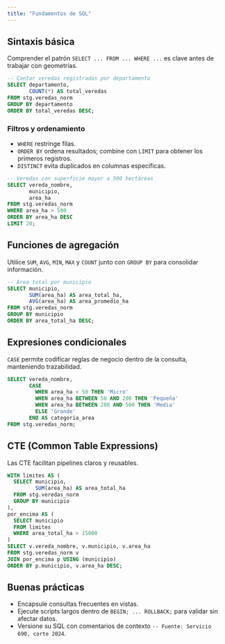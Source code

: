 ```yaml
---
title: "Fundamentos de SQL"
---
```


## Sintaxis básica

Comprender el patrón `SELECT ... FROM ... WHERE ...` es clave antes de trabajar con geometrías.

```sql
-- Contar veredas registradas por departamento
SELECT departamento,
       COUNT(*) AS total_veredas
FROM stg.veredas_norm
GROUP BY departamento
ORDER BY total_veredas DESC;
```

### Filtros y ordenamiento

- `WHERE` restringe filas.
- `ORDER BY` ordena resultados; combine con `LIMIT` para obtener los primeros registros.
- `DISTINCT` evita duplicados en columnas específicas.

```sql
-- Veredas con superficie mayor a 500 hectáreas
SELECT vereda_nombre,
       municipio,
       area_ha
FROM stg.veredas_norm
WHERE area_ha > 500
ORDER BY area_ha DESC
LIMIT 20;
```

## Funciones de agregación

Utilice `SUM`, `AVG`, `MIN`, `MAX` y `COUNT` junto con `GROUP BY` para consolidar información.

```sql
-- Área total por municipio
SELECT municipio,
       SUM(area_ha) AS area_total_ha,
       AVG(area_ha) AS area_promedio_ha
FROM stg.veredas_norm
GROUP BY municipio
ORDER BY area_total_ha DESC;
```

## Expresiones condicionales

`CASE` permite codificar reglas de negocio dentro de la consulta, manteniendo trazabilidad.

```sql
SELECT vereda_nombre,
       CASE
         WHEN area_ha < 50 THEN 'Micro'
         WHEN area_ha BETWEEN 50 AND 200 THEN 'Pequeña'
         WHEN area_ha BETWEEN 200 AND 500 THEN 'Media'
         ELSE 'Grande'
       END AS categoria_area
FROM stg.veredas_norm;
```

## CTE (Common Table Expressions)

Las CTE facilitan pipelines claros y reusables.

```sql
WITH limites AS (
  SELECT municipio,
         SUM(area_ha) AS area_total_ha
  FROM stg.veredas_norm
  GROUP BY municipio
),
por_encima AS (
  SELECT municipio
  FROM limites
  WHERE area_total_ha > 15000
)
SELECT v.vereda_nombre, v.municipio, v.area_ha
FROM stg.veredas_norm v
JOIN por_encima p USING (municipio)
ORDER BY p.municipio, v.area_ha DESC;
```

## Buenas prácticas

- Encapsule consultas frecuentes en vistas.
- Ejecute scripts largos dentro de `BEGIN; ... ROLLBACK;` para validar sin afectar datos.
- Versione su SQL con comentarios de contexto `-- Fuente: Servicio 690, corte 2024`.
